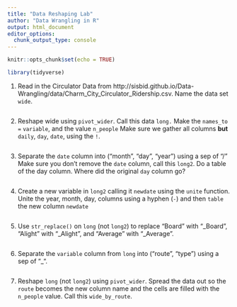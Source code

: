 ```yaml
---
title: "Data Reshaping Lab"
author: "Data Wrangling in R"
output: html_document
editor_options: 
  chunk_output_type: console
---
```


```r
knitr::opts_chunk$set(echo = TRUE)
```

```r
library(tidyverse)
```

1.  Read in the Circulator Data from http://sisbid.github.io/Data-Wrangling/data/Charm_City_Circulator_Ridership.csv.  Name the data set `wide`.

```r


```

2. Reshape wide using `pivot_wider`. Call this data `long.`  Make the `names_to = `
`variable`, and the value `n_people`  Make sure we gather all columns **but**
`daily`, `day`, `date`, using the `!`.

```r


```

3.  Separate the `date` column into ("month", "day", "year") using a sep of "/"
Make sure you don't remove the `date` column, call this `long2`.  Do a table of the day column.  Where did the original `day` column go?

```r


```

4. Create a new variable in `long2` calling it `newdate` using the `unite` function.  Unite the year, month, day, columns using a hyphen (`-`) and then `table` the new column `newdate`

```r


```

5. Use `str_replace()` on `long` (not `long2`) to replace "Board" with "_Board", "Alight" with "_Alight", and "Average" with "_Average".

```r


```

6.  Separate the `variable` column from `long` into ("route", "type") using a sep of "_".

```r


```

7. Reshape `long` (not `long2`) using `pivot_wider`.  Spread the data out so the `route` becomes the new column name and the cells are filled with the `n_people` value.  Call this `wide_by_route`.

```r


```
